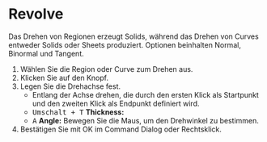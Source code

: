
# Revolve

<Reference shortcut="" command="Revolve" button="Rechts von Command Bar" />

Das Drehen von Regionen erzeugt Solids, während das Drehen von Curves entweder Solids oder Sheets produziert. Optionen beinhalten Normal, Binormal und Tangent.

1. Wählen Sie die Region oder Curve zum Drehen aus.
2. Klicken Sie auf den Knopf.
3. Legen Sie die Drehachse fest. 
   - Entlang der Achse drehen, die durch den ersten Klick als Startpunkt und den zweiten Klick als Endpunkt definiert wird.
   - <kbd>Umschalt + T</kbd> **Thickness:**
   - <kbd>A</kbd> **Angle:** Bewegen Sie die Maus, um den Drehwinkel zu bestimmen.
5. Bestätigen Sie mit OK im Command Dialog oder Rechtsklick.